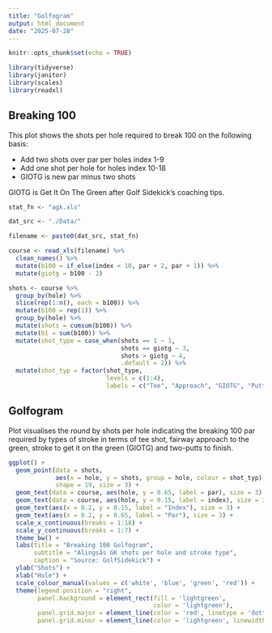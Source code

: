 ```yaml
---
title: "Golfogram"
output: html_document
date: "2025-07-28"
---
```


```r

knitr::opts_chunk$set(echo = TRUE)

library(tidyverse)
library(janitor)
library(scales)
library(readxl)

```

## Breaking 100

This plot shows the shots per hole required to break 100 on the following basis:

*  Add two shots over par per holes index 1-9
*  Add one shot per hole for holes index 10-18
*  GIOTG is new par minus two shots

GIOTG is Get It On The Green after Golf Sidekick's coaching tips.


```r

stat_fn <- "agk.xls"

dat_src <- "./Data/"

filename <- paste0(dat_src, stat_fn)

course <- read_xls(filename) %>% 
  clean_names() %>%
  mutate(b100 = if_else(index < 10, par + 2, par + 1)) %>%
  mutate(giotg = b100 - 2) 

shots <- course %>% 
  group_by(hole) %>% 
  slice(rep(1:n(), each = b100)) %>% 
  mutate(b100 = rep(1)) %>%
  group_by(hole) %>%
  mutate(shots = cumsum(b100)) %>%
  mutate(b1 = sum(b100)) %>%
  mutate(shot_type = case_when(shots == 1 ~ 1,
                               shots == giotg ~ 3,
                               shots > giotg ~ 4,
                               .default = 2)) %>%
  mutate(shot_typ = factor(shot_type,
                           levels = c(1:4),
                           labels = c("Tee", "Approach", "GIOTG", "Putt")))


```

## Golfogram

Plot visualises the round by shots per hole indicating the breaking 100 par required by types of stroke in terms of tee shot, fairway approach to the green, stroke to get it on the green (GIOTG) and two-putts to finish.

```r

ggplot() +
  geom_point(data = shots, 
             aes(x = hole, y = shots, group = hole, colour = shot_typ),
             shape = 19, size = 3) +
  geom_text(data = course, aes(hole, y = 0.65, label = par), size = 3) +
  geom_text(data = course, aes(hole, y = 0.15, label = index), size = 3) +
  geom_text(aes(x = 0.2, y = 0.15, label = "Index"), size = 3) +
  geom_text(aes(x = 0.2, y = 0.65, label = "Par"), size = 3) +
  scale_x_continuous(breaks = 1:18) +
  scale_y_continuous(breaks = 1:7) +
  theme_bw() +
  labs(title = "Breaking 100 Golfogram", 
       subtitle = "Alingsås GK shots per hole and stroke type", 
       caption = "Source: GolfSidekick") +
  ylab("Shots") +
  xlab("Hole") + 
  scale_colour_manual(values = c('white', 'blue', 'green', 'red')) +
  theme(legend.position = "right",
        panel.background = element_rect(fill = 'lightgreen', 
                                        color = 'lightgreen'),
        panel.grid.major = element_line(color = 'red', linetype = 'dotted'),
        panel.grid.minor = element_line(color = 'lightgreen', linewidth = 2))

```


